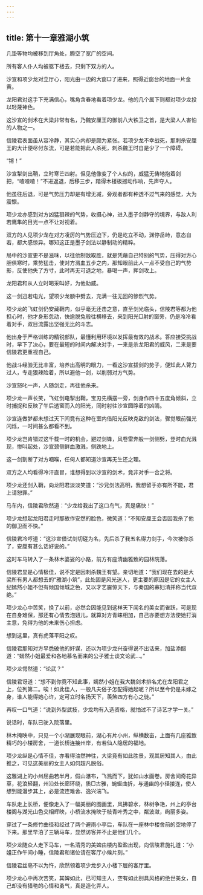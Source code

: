 ```yaml
---
---
---
```

title: 第十一章雅湖小筑
---




几垫等物均被移到厅角处，腾空了宽广的空间。

所有客人仆人均被驱下楼去，只剩下双方的人。

沙宣和项少龙对立厅心，阳光由一边的大窗□了进来，照得近窗台的地面一片金黄。

龙阳君对这手下充满信心，嘴角含春地看着项少龙。他的几个属下则都对项少龙投以轻蔑神色。

这沙宣的剑术在大梁非常有名，乃魏安厘王的御前八大铁卫之首，是大梁人人害怕的人物之一。

信陵君表面虽从容冷静，其实心内却是颇为紧张。若项少龙不幸战死，那刺杀安厘王的大计便尽付东流，可是若能把此人杀死，刺杀魏王时自是少了一个障碍。

“锵！”

沙宣掣剑出鞘，立时寒芒四射。但见他像变了个人似的，威猛无俦地抱着剑把，“喳喳喳！”不进返退，后移三步，踏得木楼板撼动作响，先声夺人。

他虽往后退，可是气势压力却是有增无减，旁观者都有种透不过气来的感觉，大为震懔。

项少龙亦感到对方凶猛狠辣的气势，收摄心神，进入墨子剑静守的境界，与敌人利若鹰隼的目光一点不让对视着。

双方的人见项少龙在对方凌厉的气势压迫下，仍是屹立不动，渊停岳峙，意态自若，都大感惊异。哪知这正是墨子剑法以静制动的精粹。

局中的沙宣更不是滋味，以往他制敌取胜，就是凭藉自己特别的气势，压得对方心胆俱寒时，乘势猛击，使对方溅血五步之内，那知眼前此人一点不受自己的气势影，反使他失了方寸，此时再无可退之地，暴喝一声，挥剑攻上。

龙阳君和从人立时喝采叫好，为他助威。

这一剑迅若电光，望项少龙额中劈去，充满一往无回的惨烈气势。

项少龙的飞虹剑仍安藏鞘内，似乎毫无还击之意，直至剑光临头，信陵君等都为他担心时，他才身形忽动，快逾脱兔般往横移去，来到阳光□射的窗旁，仍是冷冷看着对手，双目流露出坚强无比的斗志。

他出身于严格训练的精锐部队，最懂利用环境以发挥最有效的战术。答应接受挑战时，早下了决心，要在最短的时间内解决对手，一来是杀龙阳君的威风，二来是要信陵君更重视自己。

他战斗经验无比丰富，培养出高明的眼力，一看这沙宣拔剑的势子，便知此人膂力过人，专走狠辣险着，所以避他一剑，以削弱对方气势。

沙宣怒叱一声，人随剑走，再往他杀来。

项少龙一声长笑，飞虹剑电掣出鞘，宝刃先横摆一旁，剑身作四十五度角倾斜，立时捕捉和反映了午后透窗而入的阳光，同时射往沙宣圆睁着的凶睛。

沙宣连做梦都未想过天下间竟有这种在室内借阳光反映克敌的剑法，骤觉眼前强光闪烁，一时间甚么都看不到。

项少龙岂肯错过这千载一时的机会，避过剑锋，风卷雷奔般一剑侧劈，登时血光溅现，惨叫起处，沙宣颈侧鲜血激溅，侧跌地上。

这一剑割断了对方咽喉，任何人都知道沙宣再无生还之理。

双方之人均看得冷汗直冒，谁想得到以沙宣的剑术，竟非对手一合之将。

项少龙还剑入鞘，向龙阳君淡淡笑道：“沙兄剑法高明，我想留手亦有所不能，君上请恕罪。”

马车内，信陵君欣然道：“少龙给我出了这口鸟气，真是痛快！”

项少龙想起龙阳君走时那故作安然的脸色，微笑道：“不知安厘王会否因我杀了他的御卫而不快。”

信陵君冷哼道：“这沙宣借试剑切磋为名，先后杀了我五名得力剑手，今次被你杀了，安厘有甚么话好说的。”

这时车马转入了一条林木婆娑的小路，前方有座清幽雅致的园林院落。

信陵君显是心情极佳，说不定是因刺杀魏王有望。亲切地道：“我们现在去的是大梁所有男人都想去的“雅湖小筑”，此处固是风光迷人，更主要的原因是它的女主人纪嫣然小姐不但有倾国倾城之色，又以才艺震惊天下，与秦国的寡妇清并称当代双绝。”

项少龙心中苦笑，换了以前，必然会因能见到这样天下闻名的美女而雀跃，可是现在自身难保，那还有心情去泡妞儿，就算对方青睐相加，自己亦要想方法使她打消主意，免得为他的未来伤心担虑。

想到这里，真有虎落平阳之叹。

信陵君那知对方早悉破他的奸谋，还以为项少龙兴奋得说不出话来，加盐添醋道：“嫣然小姐最爱和各地慕名而来的公子雅士谈文论武…。”

项少龙愕然道：“论武？”

信陵君讶道：“想不到你竟不知此事，嫣然小姐在我大魏剑术排名尤在龙阳君之上，位列第二。唉！如此佳人，一般凡夫俗子怎配得她起呢？所以至今仍是未嫁之身，谁人能得她心许，定可立时名扬天下，羡煞四方有心之徒。”

再叹一口气道：“说到外型武技，少龙均有入选资格，就怕过不了诗艺才学一关。”

说话时，车队已驶入院落里。

林木掩映中，只见一个小湖展现眼前，湖心有片小州，纵横数亩，上面有几座雅致精巧的小楼房舍，一道长桥连接州岸，有若仙人隐居的福地。

项少龙纵是心情不佳，亦看得油然神往，大梁竟有如此胜景，观其居知其人，由此推之，可见这美丽的女主人如何超凡脱俗。

这雅湖上的小州屈曲若半月，假山瀑布，飞溅而下，犹如山水画卷。房舍间奇花异草，花浪轻翻，州沿处长廊环绕，质□古雅，蜿蜒曲折，与通幽的小径接连，使人想到能漫步其上，必是流连难舍、逸兴湍飞。

车队走上长桥，便像走入了一幅美丽的图画里，风拂碧水，林树争艳，州上的亭台楼阁与湖光山色交相辉映，小桥流水掩映于枝青叶秀之中，粼波潋，绚丽多姿。

穿过了一条修竹曲径和经过了两个避雨小亭后，车队在一座林中楼舍前的空地停了下来。那里早泊了三辆马车，显然访客并不止是他们几个。

项少龙随众人走下马车，一名清秀的美婢由楼内盈盈出现，向信陵君施礼道：“小姐正作午间小睡，信陵君和诸位请在客厅小候片刻。”

信陵君丝亳不以为忤，欣然领着项少龙步入小楼下层的客厅里。

项少龙心中再次苦笑，其婢如此，已可知主人，空有如此别具风格的绝世美女，自己却没有猎艳的心情和勇气，真是造化弄人。